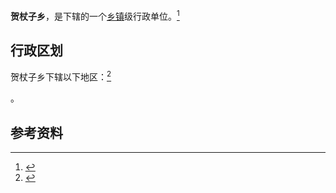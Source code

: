 {{中国乡级行政区|21/14/22/213/000}}

'''贺杖子乡'''，是{{PRC admin/fullname|21/14/22/213/000|3}}下辖的一个[[乡镇|乡镇]]级行政单位。<ref>{{PRC admin/ref sgc|{{PRC admin/parent|21/14/22/213/000}}}}</ref>

== 行政区划 ==

贺杖子乡下辖以下地区：<ref>{{PRC admin/ref sgc|21/14/22/213/000}}</ref>

{{PRC admin/children|21/14/22/213/000}}。

== 参考资料 ==

{{reflist}}

{{行政区划小作品}}
{{PRC admin/navcat|21/14/22/213/000}}